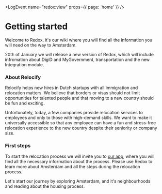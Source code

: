 
<LogEvent name="redox:view" props={{ page: 'home' }} />

# Getting started
Welcome to Redox, it's our wiki where you will find all the information you will need on the way to Amsterdam.

<callout>
    20th of January we will release a new version of Redox, which will include infromation about DigiD and MyGovernment, transportation and the new Integration module.
</callout>

### About Relocify
Relocify helps new hires in Dutch startups with all immigration and relocation matters. We believe that borders or visas should not limit opportunities for talented people and that moving to a new country should be fun and exciting.

Unfortunately, today, a few companies provide relocation services to employees and only to those with high-demand skills. We want to make it universally accessible so that any employee can have a fun and stress-free relocation experience to the new country despite their seniority or company size.

### First steps
To start the relocation process we will invite you to [our app](https://relocify.relocationonline.com/), where you will find all the necessary information about the process. Please use Redox to learn more about Amsterdam and all the steps during the relocation process.

Let's start our journey by exploring Amsterdam, and it's neighbourhoods and reading about the housing process.

